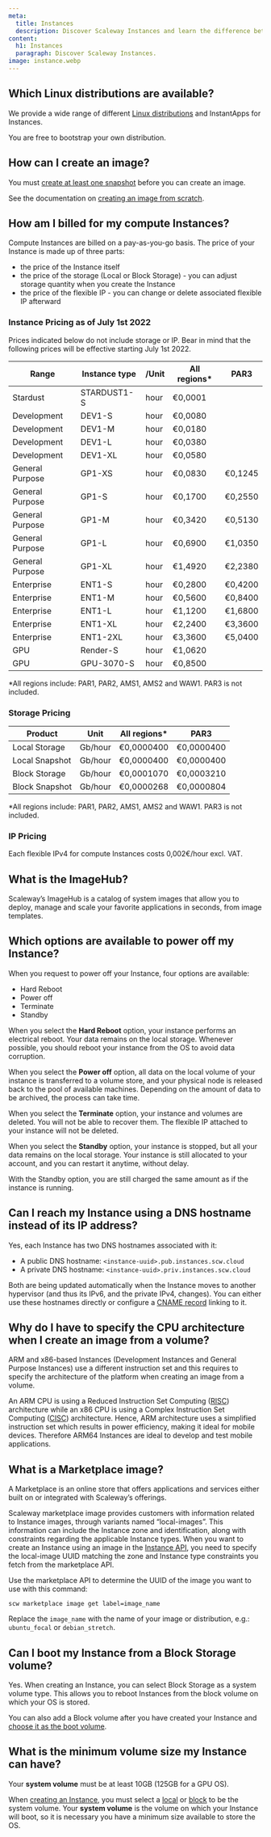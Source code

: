 ```yaml
---
meta:
  title: Instances
  description: Discover Scaleway Instances and learn the difference between images and snapshots.
content:
  h1: Instances
  paragraph: Discover Scaleway Instances.
image: instance.webp
---
```


## Which Linux distributions are available?

We provide a wide range of different [Linux distributions](https://www.scaleway.com/en/imagehub/) and InstantApps for Instances.

You are free to bootstrap your own distribution. 

## How can I create an image?

You must [create at least one snapshot](/compute/instances/how-to/create-a-snapshot/) before you can create an image.

See the documentation on [creating an image from scratch](/compute/instances/how-to/create-image-from-snapshot/).

## How am I billed for my compute Instances?

Compute Instances are billed on a pay-as-you-go basis. The price of your Instance is made up of three parts:

* the price of the Instance itself
* the price of the storage (Local or Block Storage) - you can adjust storage quantity when you create the Instance
* the price of the flexible IP - you can change or delete associated flexible IP afterward

### Instance Pricing as of July 1st 2022

<Message type="important">
Prices indicated below do not include storage or IP. Bear in mind that the following prices will be effective starting July 1st 2022.
</Message>

| Range           | Instance type | /Unit   | All regions* | PAR3     |
|-----------------|---------------|---------|--------------|----------|
| Stardust        | STARDUST1-S   | hour    | €0,0001      |          |
| Development     | DEV1-S        | hour    | €0,0080      |          |
| Development     | DEV1-M        | hour    | €0,0180      |          |
| Development     | DEV1-L        | hour    | €0,0380      |          |
| Development     | DEV1-XL       | hour    | €0,0580      |          |
| General Purpose | GP1-XS        | hour    | €0,0830      | €0,1245  |
| General Purpose | GP1-S         | hour    | €0,1700      | €0,2550  |
| General Purpose | GP1-M         | hour    | €0,3420      | €0,5130  |
| General Purpose | GP1-L         | hour    | €0,6900      | €1,0350  |
| General Purpose | GP1-XL        | hour    | €1,4920      | €2,2380  |
| Enterprise      | ENT1-S        | hour    | €0,2800      | €0,4200  |
| Enterprise      | ENT1-M        | hour    | €0,5600      | €0,8400  |
| Enterprise      | ENT1-L        | hour    | €1,1200      | €1,6800  |
| Enterprise      | ENT1-XL       | hour    | €2,2400      | €3,3600  |
| Enterprise      | ENT1-2XL      | hour    | €3,3600      | €5,0400  |
| GPU             | Render-S      | hour    | €1,0620      |          |
| GPU             | GPU-3070-S    | hour    | €0,8500      |          |

*All regions include: PAR1, PAR2, AMS1, AMS2 and WAW1. PAR3 is not included.

### Storage Pricing

| Product       | Unit        | All regions* | PAR3        |
|---------------|-------------|--------------|-------------|
| Local Storage | Gb/hour     | €0,0000400   | €0,0000400  |
| Local Snapshot| Gb/hour     | €0,0000400   | €0,0000400  |
| Block Storage | Gb/hour     | €0,0001070   | €0,0003210  |
| Block Snapshot| Gb/hour     | €0,0000268   | €0,0000804  |

*All regions include: PAR1, PAR2, AMS1, AMS2 and WAW1. PAR3 is not included.

### IP Pricing

Each flexible IPv4 for compute Instances costs 0,002€/hour excl. VAT.

## What is the ImageHub?

Scaleway’s ImageHub is a catalog of system images that allow you to deploy, manage and scale your favorite applications in seconds, from image templates.

## Which options are available to power off my Instance?

When you request to power off your Instance, four options are available:
- Hard Reboot
- Power off
- Terminate
- Standby

When you select the **Hard Reboot** option, your instance performs an electrical reboot. Your data remains on the local storage. Whenever possible, you should reboot your instance from the OS to avoid data corruption.

When you select the **Power off** option, all data on the local volume of your instance is transferred to a volume store, and your physical node is released back to the pool of available machines. Depending on the amount of data to be archived, the process can take time.

When you select the **Terminate** option, your instance and volumes are deleted. You will not be able to recover them. The flexible IP attached to your instance will not be deleted.

When you select the **Standby** option, your instance is stopped, but all your data remains on the local storage. Your instance is still allocated to your account, and you can restart it anytime, without delay.

<Message type="important">
With the Standby option, you are still charged the same amount as if the instance is running.
</Message>

## Can I reach my Instance using a DNS hostname instead of its IP address?

Yes, each Instance has two DNS hostnames associated with it: 

* A public DNS hostname: `<instance-uuid>.pub.instances.scw.cloud` 
* A private DNS hostname: `<instance-uuid>.priv.instances.scw.cloud`

Both are being updated automatically when the Instance moves to another hypervisor (and thus its IPv6, and the private IPv4, changes). You can either use these hostnames directly or configure a [CNAME record](/dedibox-network/dns/concepts/#resource-records) linking to it. 

## Why do I have to specify the CPU architecture when I create an image from a volume?

ARM and x86-based Instances (Development Instances and General Purpose Instances) use a different instruction set and this requires to specify the architecture of the platform when creating an image from a volume.

An ARM CPU is using a Reduced Instruction Set Computing ([RISC](https://en.wikipedia.org/wiki/Reduced_instruction_set_computer)) architecture while an x86 CPU is using a Complex Instruction Set Computing ([CISC](https://en.wikipedia.org/wiki/Complex_instruction_set_computer)) architecture.
Hence, ARM architecture uses a simplified instruction set which results in power efficiency, making it ideal for mobile devices. Therefore ARM64 Instances are ideal to develop and test mobile applications.

## What is a Marketplace image?

A Marketplace is an online store that offers applications and services either built on or integrated with Scaleway’s offerings.

Scaleway marketplace image provides customers with information related to Instance images, through variants named “local-images”. This information can include the Instance zone and identification, along with constraints regarding the applicable Instance types. When you want to create an Instance using an image in the [Instance API](https://developers.scaleway.com/en/products/instance/api/), you need to specify the local-image UUID matching the zone and Instance type constraints you fetch from the marketplace API. 

Use the marketplace API to determine the UUID of the image you want to use with this command:

  ```
  scw marketplace image get label=image_name
  ```

Replace the `image_name` with the name of your image or distribution, e.g.: `ubuntu_focal` or `debian_stretch`.

## Can I boot my Instance from a Block Storage volume?

Yes. When creating an Instance, you can select Block Storage as a system volume type. This allows you to reboot Instances from the block volume on which your OS is stored. 

You can also add a Block volume after you have created your Instance and [choose it as the boot volume](/compute/instances/how-to/use-boot-modes/#how-to-change-the-boot-volume).

## What is the minimum volume size my Instance can have?

Your **system volume** must be at least 10GB (125GB for a GPU OS).

When [creating an Instance](/compute/instances/how-to/create-an-instance), you must select a [local](/compute/instances/concepts#local-volumes) or [block](/compute/instances/concepts#block-volumes) to be the system volume. Your **system volume** is the volume on which your Instance will boot, so it is necessary you have a minimum size available to store the OS.


